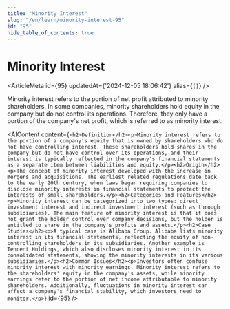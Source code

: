 ```yaml
---
title: "Minority Interest"
slug: "/en/learn/minority-interest-95"
id: "95"
hide_table_of_contents: true
---
```



# Minority Interest

<ArticleMeta id={95} updatedAt={'2024-12-05 18:06:42'} alias={`[]`} />
<div className='border-solid border-b border-t-0 my-4 border-[var(--ifm-color-gray-300)]' />

Minority interest refers to the portion of net profit attributed to minority shareholders. In some companies, minority shareholders hold equity in the company but do not control its operations. Therefore, they only have a portion of the company's net profit, which is referred to as minority interest.

<AIContent content={`<h2>Definition</h2><p>Minority interest refers to the portion of a company's equity that is owned by shareholders who do not have controlling interest. These shareholders hold shares in the company but do not have control over its operations, and their interest is typically reflected in the company's financial statements as a separate item between liabilities and equity.</p><h2>Origin</h2><p>The concept of minority interest developed with the increase in mergers and acquisitions. The earliest related regulations date back to the early 20th century, when laws began requiring companies to disclose minority interests in financial statements to protect the interests of small shareholders.</p><h2>Categories and Features</h2><p>Minority interest can be categorized into two types: direct investment interest and indirect investment interest (such as through subsidiaries). The main feature of minority interest is that it does not grant the holder control over company decisions, but the holder is entitled to share in the company's profits and assets.</p><h2>Case Studies</h2><p>A typical case is Alibaba Group. Alibaba lists minority interest in its financial statements, reflecting the equity of non-controlling shareholders in its subsidiaries. Another example is Tencent Holdings, which also discloses minority interest in its consolidated statements, showing the minority interests in its various subsidiaries.</p><h2>Common Issues</h2><p>Investors often confuse minority interest with minority earnings. Minority interest refers to the shareholders' equity in the company's assets, while minority earnings refer to the portion of net income attributable to minority shareholders. Additionally, fluctuations in minority interest can affect a company's financial stability, which investors need to monitor.</p>`} id={95} />
